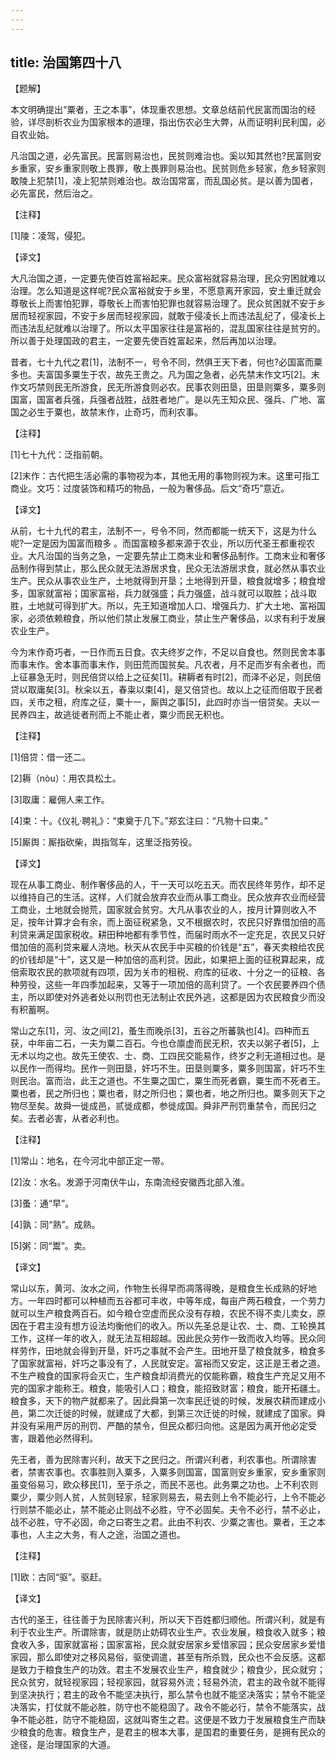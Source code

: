 ```yaml
---
---
---
```

title: 治国第四十八
---




【题解】

本文明确提出“粟者，王之本事”，体现重农思想。文章总结前代民富而国治的经验，详尽剖析农业为国家根本的道理，指出伤农必生大弊，从而证明利民利国，必自农业始。

凡治国之道，必先富民。民富则易治也，民贫则难治也。奚以知其然也?民富则安乡重家，安乡重家则敬上畏罪，敬上畏罪则易治也。民贫则危乡轻家，危乡轻家则敢陵上犯禁[1]，凌上犯禁则难治也。故治国常富，而乱国必贫。是以善为国者，必先富民，然后治之。

【注释】

[1]陵：凌驾，侵犯。

【译文】

大凡治国之道，一定要先使百姓富裕起来。民众富裕就容易治理，民众穷困就难以治理。怎么知道是这样呢?民众富裕就安于乡里，不愿意离开家园，安土重迁就会尊敬长上而害怕犯罪，尊敬长上而害怕犯罪也就容易治理了。民众贫困就不安于乡居而轻视家园，不安于乡居而轻视家园，就敢于侵凌长上而违法乱纪了，侵凌长上而违法乱纪就难以治理了。所以太平国家往往是富裕的，混乱国家往往是贫穷的。所以善于处理国政的君主，一定要先使百姓富起来，然后再加以治理。

昔者，七十九代之君[1]，法制不一，号令不同，然俱王天下者，何也?必国富而粟多也。夫富国多粟生于农，故先王贵之。凡为国之急者，必先禁末作文巧[2]。末作文巧禁则民无所游食，民无所游食则必农。民事农则田垦，田垦则粟多，粟多则国富，国富者兵强，兵强者战胜，战胜者地广。是以先王知众民、强兵、广地、富国之必生于粟也，故禁末作，止奇巧，而利农事。

【注释】

[1]七十九代：泛指前朝。

[2]末作：古代把生活必需的事物视为本，其他无用的事物则视为末。这里可指工商业。文巧：过度装饰和精巧的物品，一般为奢侈品。后文“奇巧”意近。

【译文】

从前，七十九代的君主，法制不一，号令不同，然而都能一统天下，这是为什么呢?一定是因为国富而粮多 。而国富粮多都来源于农业，所以历代圣王都重视农业。大凡治国的当务之急，一定要先禁止工商末业和奢侈品制作。工商末业和奢侈品制作得到禁止，那么民众就无法游居求食，民众无法游居求食，就必然从事农业生产。民众从事农业生产，土地就得到开垦；土地得到开垦，粮食就增多；粮食增多，国家就富裕；国家富裕，兵力就强盛；兵力强盛，战斗就可以取胜；战斗取胜，土地就可得到扩大。所以，先王知道增加人口、增强兵力、扩大土地、富裕国家，必须依赖粮食，所以他们禁止发展工商业，禁止生产奢侈品，以求有利于发展农业生产。

今为末作奇巧者，一日作而五日食。农夫终岁之作，不足以自食也。然则民舍本事而事末作。舍本事而事末作，则田荒而国贫矣。凡农者，月不足而岁有余者也，而上征暴急无时，则民倍贷以给上之征矣[1]。耕耨者有时[2]，而泽不必足，则民倍贷以取庸矣[3]。秋籴以五，春粜以束[4]，是又倍贷也。故以上之征而倍取于民者四，关市之租，府库之征，粟十一，厮舆之事[5]，此四时亦当一倍贷矣。夫以一民养四主，故逃徙者刑而上不能止者，粟少而民无积也。

【注释】

[1]倍贷：借一还二。

[2]耨（nòu）：用农具松土。

[3]取庸：雇佣人来工作。

[4]束：十。《仪礼·聘礼》：“束奠于几下。”郑玄注曰：“凡物十曰束。”

[5]厮舆：厮指砍柴，舆指驾车，这里泛指劳役。

【译文】

现在从事工商业、制作奢侈品的人，干一天可以吃五天。而农民终年劳作，却不足以维持自己的生活。这样，人们就会放弃农业而从事工商业。民众放弃农业而经营工商业，土地就会抛荒，国家就会贫穷。大凡从事农业的人，按月计算则收入不足，按年计算才会有余，而上面征税紧急，又不根据农时，农民只好靠借加倍的高利贷来满足国家税收。耕田种地都有季节性，而届时雨水不一定充足，农民又只好借加倍的高利贷来雇人浇地。秋天从农民手中买粮的价钱是“五”，春天卖粮给农民的价钱却是“十”，这又是一种加倍的高利贷。因此，如果把上面的征税算起来，成倍索取农民的款项就有四项，因为关市的租税、府库的征收、十分之一的征粮、各种劳役，这些一年四季加起来，又等于一项加倍的高利贷了。一个农民要养四个债主，所以即使对外逃者处以刑罚也无法制止农民外逃，这都是因为农民粮食少而没有积蓄啊。

常山之东[1]，河、汝之间[2]，蚤生而晚杀[3]，五谷之所蕃孰也[4]。四种而五获，中年亩二石，一夫为粟二百石。今也仓廪虚而民无积，农夫以粥子者[5]，上无术以均之也。故先王使农、士、商、工四民交能易作，终岁之利无道相过也。是以民作一而得均。民作一则田垦，奸巧不生。田垦则粟多，粟多则国富，奸巧不生则民治。富而治，此王之道也。不生粟之国亡，粟生而死者霸，粟生而不死者王。粟也者，民之所归也；粟也者，财之所归也；粟也者，地之所归也。粟多则天下之物尽至矣。故舜一徙成邑，贰徙成都，参徙成国。舜非严刑罚重禁令，而民归之矣。去者必害，从者必利也。

【注释】

[1]常山：地名，在今河北中部正定一带。

[2]汝：水名。发源于河南伏牛山，东南流经安徽西北部入淮。

[3]蚤：通“早”。

[4]孰：同“熟”。成熟。

[5]粥：同“鬻”。卖。

【译文】

常山以东，黄河、汝水之间，作物生长得早而凋落得晚，是粮食生长成熟的好地方。一年四时都可以种植而五谷都可丰收，中等年成，每亩产两石粮食，一个劳力就可以生产粮食两百石。如今粮仓空虚而民众没有存粮，农民不得不卖儿卖女，原因在于君主没有想方设法均衡他们的收入。所以先圣总是让农、士、商、工轮换其工作，这样一年的收入，就无法互相超越。因此民众劳作一致而收入均等。民众同样劳作，田地就会得到开垦，奸巧之事就不会产生。田地开垦了粮食就多，粮食多了国家就富裕，奸巧之事没有了，人民就安定。富裕而又安定，这正是王者之道。不生产粮食的国家将会灭亡，生产粮食却消费光的仅能称霸，粮食生产充足又用不完的国家才能称王。粮食，能吸引人口；粮食，能招致财富；粮食，能开拓疆土。粮食多，天下的物产就都来了。因此舜第一次率民迁徙的时候，发展农耕而建成小邑，第二次迁徙的时候，就建成了大都，到第三次迁徙的时候，就建成了国家。舜并没有采用严厉的刑罚、严酷的禁令，但民众都归向他。这是因为离开他必定受害，跟着他必然得利。

先王者，善为民除害兴利，故天下之民归之。所谓兴利者，利农事也。所谓除害者，禁害农事也。农事胜则入粟多，入粟多则国富，国富则安乡重家，安乡重家则虽变俗易习，欧众移民[1]，至于杀之，而民不恶也。此务粟之功也。上不利农则粟少，粟少则人贫，人贫则轻家，轻家则易去，易去则上令不能必行，上令不能必行则禁不能必止，禁不能必止则战不必胜，守不必固矣。夫令不必行，禁不必止，战不必胜，守不必固，命之曰寄生之君。此由不利农、少粟之害也。粟者，王之本事也，人主之大务，有人之途，治国之道也。

【注释】

[1]欧：古同“驱”。驱赶。

【译文】

古代的圣王，往往善于为民除害兴利，所以天下百姓都归顺他。所谓兴利，就是有利于农业生产。所谓除害，就是防止妨碍农业生产。农业发展，粮食收入就多；粮食收入多，国家就富裕；国家富裕，民众就安居家乡爱惜家园；民众安居家乡爱惜家园，那么即使对之移风易俗，驱使调遣，甚至有所杀戮，民众也不会反感。这都是致力于粮食生产的功效。君主不发展农业生产，粮食就少；粮食少，民众就穷；民众贫穷，就轻视家园；轻视家园，就容易外流；轻易外流，君主的政令就不能得到坚决执行；君主的政令不能坚决执行，那么禁令也就不能坚决落实；禁令不能坚决落实，打仗就不能必胜，防守也不能稳固了。政令不能必行，禁令不能落实，战争不能必胜，防守不能稳固，这就叫寄生之君。这便是不致力于发展粮食生产而缺少粮食的危害。粮食生产，是君主的根本大事，是国君的重要任务，是拥有民众的途径，是治理国家的大道。